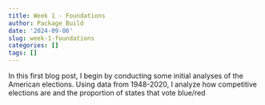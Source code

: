```yaml
---
title: Week 1 - Foundations
author: Package Build
date: '2024-09-06'
slug: week-1-foundations
categories: []
tags: []
---
```


In this first blog post, I begin by conducting some initial analyses of the American elections. Using data from 1948-2020, I analyze how competitive elections are and the proportion of states that vote blue/red